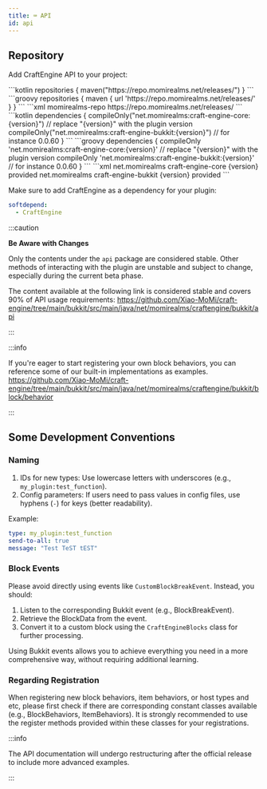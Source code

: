 ```yaml
---
title: ⌨️ API
id: api
---
```



## Repository

Add CraftEngine API to your project:

<Tabs groupId="code">
    <TabItem value="kts" label="Gradle (Kotlin)">
        ```kotlin
        repositories {
            maven("https://repo.momirealms.net/releases/")
        }
        ```
    </TabItem>
    <TabItem value="gvy" label="Gradle (Groovy)">
        ```groovy
        repositories {
            maven { url 'https://repo.momirealms.net/releases/' }
        }
        ```
    </TabItem>
    <TabItem value="mvn" label="Maven">
        ```xml
        <repositories>
            <repository>
                <id>momirealms-repo</id>
                <url>https://repo.momirealms.net/releases/</url>
            </repository>
        </repositories>
        ```
    </TabItem>
</Tabs>
<Tabs groupId="code">
    <TabItem value="kts" label="Gradle (Kotlin)">
        ```kotlin
        dependencies {
            compileOnly("net.momirealms:craft-engine-core:{version}") // replace "{version}" with the plugin version
            compileOnly("net.momirealms:craft-engine-bukkit:{version}") // for instance 0.0.60
        }
        ```
    </TabItem>
    <TabItem value="gvy" label="Gradle (Groovy)">
        ```groovy
        dependencies {
            compileOnly 'net.momirealms:craft-engine-core:{version}' // replace "{version}" with the plugin version
            compileOnly 'net.momirealms:craft-engine-bukkit:{version}' // for instance 0.0.60
        }
        ```
    </TabItem>
    <TabItem value="mvn" label="Maven">
        ```xml
        <dependencies>
            <dependency>
                <groupId>net.momirealms</groupId>
                <artifactId>craft-engine-core</artifactId>
                <version>{version}</version> <!-- replace "{version}" with the plugin version -->
                <scope>provided</scope>
            </dependency>
            <dependency>
                <groupId>net.momirealms</groupId>
                <artifactId>craft-engine-bukkit</artifactId>
                <version>{version}</version> <!-- for instance 0.0.60 -->
                <scope>provided</scope>
            </dependency>
        </dependencies>
        ```
    </TabItem>
</Tabs>

Make sure to add CraftEngine as a dependency for your plugin:

```yaml
softdepend:
  - CraftEngine
```

:::caution

**Be Aware with Changes**

Only the contents under the `api` package are considered stable. Other methods of interacting with the plugin are unstable and subject to change, especially during the current beta phase.

The content available at the following link is considered stable and covers 90% of API usage requirements:
https://github.com/Xiao-MoMi/craft-engine/tree/main/bukkit/src/main/java/net/momirealms/craftengine/bukkit/api

:::

:::info

If you're eager to start registering your own block behaviors, you can reference some of our built-in implementations as examples.
https://github.com/Xiao-MoMi/craft-engine/tree/main/bukkit/src/main/java/net/momirealms/craftengine/bukkit/block/behavior

:::

## Some Development Conventions

### Naming

1. IDs for new types: Use lowercase letters with underscores (e.g., `my_plugin:test_function`).
2. Config parameters: If users need to pass values in config files, use hyphens (`-`) for keys (better readability).

Example:

```yaml
type: my_plugin:test_function
send-to-all: true
message: "Test TeST tEST"
```

### Block Events

Please avoid directly using events like `CustomBlockBreakEvent`. Instead, you should:

1. Listen to the corresponding Bukkit event (e.g., BlockBreakEvent).
2. Retrieve the BlockData from the event.
3. Convert it to a custom block using the `CraftEngineBlocks` class for further processing.

Using Bukkit events allows you to achieve everything you need in a more comprehensive way, without requiring additional learning.

### Regarding Registration

When registering new block behaviors, item behaviors, or host types and etc, please first check if there are corresponding constant classes available (e.g., BlockBehaviors, ItemBehaviors). It is strongly recommended to use the register methods provided within these classes for your registrations.

:::info

The API documentation will undergo restructuring after the official release to include more advanced examples.

:::